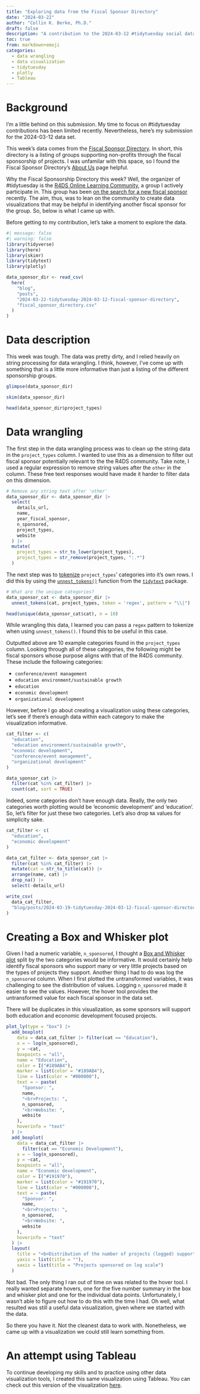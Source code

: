 ```yaml
---
title: "Exploring data from the Fiscal Sponsor Directory"
date: "2024-03-22"
author: "Collin K. Berke, Ph.D."
draft: false
description: "A contribution to the 2024-03-12 #tidytuesday social data project"
toc: true
from: markdown+emoji
categories:
  - data wrangling
  - data visualization
  - tidytuesday
  - plotly
  - Tableau
---
```


# Background

I'm a little behind on this submission. My time to focus on #tidytuesday contributions has been limited recently. Nevertheless, here's my submission for the 2024-03-12 data set. 

This week's data comes from the [Fiscal Sponsor Directory](https://fiscalsponsordirectory.org/?page_id=1330). In short, this directory is a listing of groups supporting non-profits through the fiscal sponsorship of projects. I was unfamilar with this space, so I found the Fiscal Sponsor Directory's [About Us](https://fiscalsponsordirectory.org/?page_id=247) page helpful.

Why the Fiscal Sponsorship Directory this week? Well, the organizer of #tidytuesday is the [R4DS Online Learning Community](https://rfordatasci.com/about.html), a group I actively participate in. This group has been [on the search for a new fiscal sponsor](https://rfordatasci.com/donate.html) recently. The aim, thus, was to lean on the community to create data visualizations that may be helpful in identifying another fiscal sponsor for the group. So, below is what I came up with. 

Before getting to my contribution, let's take a moment to explore the data.

```r
#| message: false
#| warning: false
library(tidyverse)
library(here)
library(skimr)
library(tidytext)
library(plotly)
```

```r
data_sponsor_dir <- read_csv(
  here(
    "blog",
    "posts",
    "2024-03-22-tidytuesday-2024-03-12-fiscal-sponsor-directory",
    "fiscal_sponsor_directory.csv"
  )
)
```

# Data description

This week was tough. The data was pretty dirty, and I relied heavily on string processing for data wrangling. I think, however, I've come up with something that is a little more informative than just a listing of the different sponsorship groups. 

```r
glimpse(data_sponsor_dir)
```

```r
skim(data_sponsor_dir)
```

```r
head(data_sponsor_dir$project_types)
```

# Data wrangling

The first step in the data wrangling process was to clean up the string data in the `project_types` column. I wanted to use this as a dimension to filter out fiscal sponsor potentially relevant to the the R4DS community. Take note, I used a regular expression to remove string values after the `other` in the column. These free text responses would have made it harder to filter data on this dimension.

```r
# Remove any string text after 'other'
data_sponsor_dir <- data_sponsor_dir |>
  select(
    details_url,
    name,
    year_fiscal_sponsor,
    n_sponsored,
    project_types,
    website
  ) |>
  mutate(
    project_types = str_to_lower(project_types),
    project_types = str_remove(project_types, ":.*")
  )
```

The next step was to [tokenize](https://www.tidytextmining.com/tidytext#the-unnest_tokens-function) `project_types`' categories into it's own rows. I did this by using the [`unnest_tokens()`](https://juliasilge.github.io/tidytext/reference/unnest_tokens.html) function from the [`tidytext`](https://juliasilge.github.io/tidytext/) package.

```r
# What are the unique categories?
data_sponsor_cat <- data_sponsor_dir |>
  unnest_tokens(cat, project_types, token = 'regex', pattern = "\\|")

head(unique(data_sponsor_cat$cat), n = 10)
```

:::::: {.callout-note}
While wrangling this data, I learned you can pass a `regex` pattern to tokenize when using `unnest_tokens()`. I found this to be useful in this case.
:::

Outputted above are 10 example categories found in the `project_types` column. Looking through all of these categories, the following might be fiscal sponsors whose purpose aligns with that of the R4DS community. These include the following categories:

  * `conference/event management` 
  * `education environment/sustainable growth` 
  * `education` 
  * `economic development` 
  * `organizational development` 

However, before I go about creating a visualization using these categories, let's see if there's enough data within each category to make the visualization informative.

```r
cat_filter <- c(
  "education",
  "education environment/sustainable growth",
  "economic development",
  "conference/event management",
  "organizational development"
)

data_sponsor_cat |>
  filter(cat %in% cat_filter) |>
  count(cat, sort = TRUE)
```

Indeed, some categories don't have enough data. Really, the only two categories worth plotting would be 'economic development' and 'education'. So, let's filter for just these two categories. Let's also drop `NA` values for simplicity sake. 

```r
cat_filter <- c(
  "education",
  "economic development"
)

data_cat_filter <- data_sponsor_cat |>
  filter(cat %in% cat_filter) |>
  mutate(cat = str_to_title(cat)) |>
  arrange(name, cat) |>
  drop_na() |>
  select(-details_url)
```

```r
write_csv(
  data_cat_filter,
  "blog/posts/2024-03-19-tidytuesday-2024-03-12-fiscal-sponsor-directory/data_cat_filter.csv"
)
```

# Creating a Box and Whisker plot

Given I had a numeric variable, `n_sponsored`, I thought a [Box and Whisker plot](https://en.wikipedia.org/wiki/Box_plot) split by the two categories would be informative. It would certainly help identify fiscal sponsors who support many or very little projects based on the types of projects they support. Another thing I had to do was log the `n_sponsored` column. When I first plotted the untransformed variables, it was challenging to see the distribution of values. Logging `n_sponsored` made it easier to see the values. However, the hover tool provides the untransformed value for each fiscal sponsor in the data set.

::: {.callout-warning}
There will be duplicates in this visualization, as some sponsors will support both education and economic development focused projects.
:::

```r
plot_ly(type = "box") |>
  add_boxplot(
    data = data_cat_filter |> filter(cat == "Education"),
    x = ~ log(n_sponsored),
    y = ~cat,
    boxpoints = "all",
    name = "Education",
    color = I("#189AB4"),
    marker = list(color = "#189AB4"),
    line = list(color = "#000000"),
    text = ~ paste(
      "Sponsor: ",
      name,
      "<br>Projects: ",
      n_sponsored,
      "<br>Website: ",
      website
    ),
    hoverinfo = "text"
  ) |>
  add_boxplot(
    data = data_cat_filter |>
      filter(cat == "Economic Development"),
    x = ~ log(n_sponsored),
    y = ~cat,
    boxpoints = "all",
    name = "Economic development",
    color = I("#191970"),
    marker = list(color = "#191970"),
    line = list(color = "#000000"),
    text = ~ paste(
      "Sponsor: ",
      name,
      "<br>Projects: ",
      n_sponsored,
      "<br>Website: ",
      website
    ),
    hoverinfo = "text"
  ) |>
  layout(
    title = "<b>Distribution of the number of projects (logged) supported by fiscal sponsors",
    yaxis = list(title = ""),
    xaxis = list(title = "Projects sponsored on log scale")
  )
```

Not bad. The only thing I ran out of time on was related to the hover tool. I really wanted separate hovers, one for the five number summary in the box and whisker plot and one for the individual data points. Unfortunately, I wasn't able to figure out how to do this with the time I had. Oh well, what resulted was still a useful data visualization, given where we started with the data. 

So there you have it. Not the cleanest data to work with. Nonetheless, we came up with a visualization we could still learn something from. 

# An attempt using Tableau

To continue developing my skills and to practice using other data visualization tools, I created this same visualization using Tableau. You can check out this version of the visualization [here](https://public.tableau.com/app/profile/collin.berke/viz/TableauTuesday_17089936427980/tableautuesday?publish=yes).
